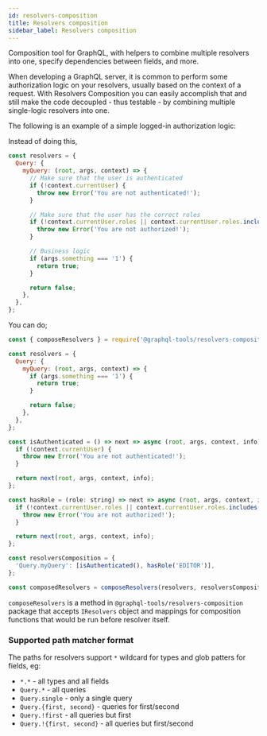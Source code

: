 ```yaml
---
id: resolvers-composition
title: Resolvers composition
sidebar_label: Resolvers composition
---
```


Composition tool for GraphQL, with helpers to combine multiple resolvers into one, specify dependencies between fields, and more.

When developing a GraphQL server, it is common to perform some authorization logic on your resolvers, usually based on the context of a request. With Resolvers Composition you can easily accomplish that and still make the code decoupled - thus testable - by combining multiple single-logic resolvers into one.

The following is an example of a simple logged-in authorization logic:

Instead of doing this,

```js
const resolvers = {
  Query: {
    myQuery: (root, args, context) => {
      // Make sure that the user is authenticated
      if (!context.currentUser) {
        throw new Error('You are not authenticated!');
      }

      // Make sure that the user has the correct roles
      if (!context.currentUser.roles || context.currentUser.roles.includes('EDITOR')) {
        throw new Error('You are not authorized!');
      }

      // Business logic
      if (args.something === '1') {
        return true;
      }

      return false;
    },
  },
};
```

You can do;

```js
const { composeResolvers } = require('@graphql-tools/resolvers-composition');

const resolvers = {
  Query: {
    myQuery: (root, args, context) => {
      if (args.something === '1') {
        return true;
      }

      return false;
    },
  },
};

const isAuthenticated = () => next => async (root, args, context, info) => {
  if (!context.currentUser) {
    throw new Error('You are not authenticated!');
  }

  return next(root, args, context, info);
};

const hasRole = (role: string) => next => async (root, args, context, info) => {
  if (!context.currentUser.roles || context.currentUser.roles.includes(role)) {
    throw new Error('You are not authorized!');
  }

  return next(root, args, context, info);
};

const resolversComposition = {
  'Query.myQuery': [isAuthenticated(), hasRole('EDITOR')],
};

const composedResolvers = composeResolvers(resolvers, resolversComposition);
```

`composeResolvers` is a method in `@graphql-tools/resolvers-composition` package that accepts `IResolvers` object and mappings for composition functions that would be run before resolver itself.

### Supported path matcher format

The paths for resolvers support `*` wildcard for types and glob patters for fields, eg:

- `*.*` - all types and all fields
- `Query.*` - all queries
- `Query.single` - only a single query
- `Query.{first, second}` - queries for first/second
- `Query.!first` - all queries but first
- `Query.!{first, second}` - all queries but first/second
